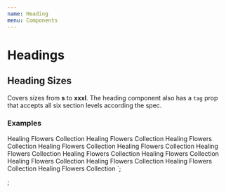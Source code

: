 ```yaml
---
name: Heading
menu: Components
---
```



# Headings

## Heading Sizes

Covers sizes from **s** to **xxxl**.
The heading component also has a `tag` prop that accepts all six section levels according the spec.

### Examples

<Heading as="h1" size="xxl">
  Healing Flowers Collection
</Heading>
<Heading as="h2" size="xl">
  Healing Flowers Collection
</Heading>
<Heading as="h3" size="l">
  Healing Flowers Collection
</Heading>
<Heading as="h4" size="m">
  Healing Flowers Collection
</Heading>
<Heading as="h5" size="s">
  Healing Flowers Collection
</Heading>
<Heading as="h5" size="xs">
  Healing Flowers Collection
</Heading>

<Heading as="h1" size="xxl">
  Healing Flowers Collection
</Heading>
<Heading as="h2" size="xl">
  Healing Flowers Collection
</Heading>
<Heading as="h3" size="l">
  Healing Flowers Collection
</Heading>
<Heading as="h4" size="m">
  Healing Flowers Collection
</Heading>
<Heading as="h5" size="s">
  Healing Flowers Collection
</Heading>
<Heading as="h5" size="xs">
  Healing Flowers Collection
</Heading>
`;

;
